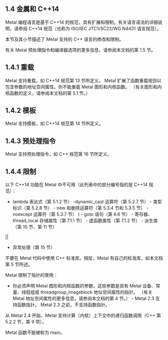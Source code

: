 ## 1.4 金属和 C++14

Metal 编程语言是基于 C++14 的规范，具有扩展和限制。有关语言语法的详细说明，请参阅 C++14 规范（也称为 ISO/IEC JTC1/SC22/WG N4431 语言规范）。

本节及其小节描述了 Metal 支持的 C++ 语言的修改和限制。

有关 Metal 预处理指令和编译器选项的更多信息，请参阅本文档的第 1.5 节。

## 1.4.1 重载

Metal 支持重载，如 C++14 规范第 13 节所定义。 Metal 扩展了函数重载规则以包含参数的地址空间属性。你不能重载 Metal 图形和内核函数。 （有关图形和内核函数的定义，请参阅本文档的第 5.1 节。）

## 1.4.2 模板

Metal 支持模板，如 C++14 规范第 14 节所定义。

## 1.4.3 预处理指令

Metal 支持预处理指令，如 C++ 规范第 16 节所定义。

## 1.4.4 限制

以下 C++14 功能在 Metal 中不可用（此列表中的部分编号指的是 C++14 规范）：

- lambda 表达式（第 5.1.2 节） -dynamic_cast 运算符（第 5.2.7 节） - 类型标识（第 5.2.8 节） - new 和删除运算符（第 5.3.4 节和 5.3.5 节） - noexcept 运算符（第 5.3.7 节） ) - goto 语句（第 6.6 节） - 寄存器、thread_local 存储属性（第 7.1.1 节） - 虚函数属性（第 7.1.2 节） - 派生类（第 10 节、第 11 节）

||

- 异常处理（第 15 节）

不要在 Metal 代码中使用 C++ 标准库。相反，Metal 有自己的标准库，如本文档第 5 节所述。

Metal 限制了指针的使用：

- 你必须声明 Metal 图形和内核函数的参数，这些参数是具有 Metal 设备、常量、线程组或 threadgroup_imageblock 地址空间属性的指针。 （有关 Metal 地址空间属性的更多信息，请参阅本文档的第 4 节。） - Metal 2.3 支持函数指针。 Metal 2.3 之前，不支持函数指针。

从 Metal 2.4 开始，Metal 支持计算（内核）上下文中的递归函数调用（C++ 第 5.2.2 节，第 9 项）。

Metal 函数不能被称为 main。
